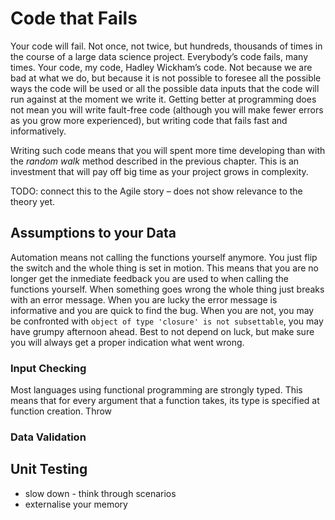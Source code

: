 # Code that Fails

Your code will fail. Not once, not twice, but hundreds, thousands of times in the course of a large data science project. Everybody's code fails, many times. Your code, my code, Hadley Wickham's code. Not because we are bad at what we do, but because it is not possible to foresee all the possible ways the code will be used or all the possible data inputs that the code will run against at the moment we write it. Getting better at programming does not mean you will write fault-free code (although you will make fewer errors as you grow more experienced), but writing code that fails fast and informatively. 

Writing such code means that you will spent more time developing than with the *random walk* method described in the previous chapter. This is an investment that will pay off big time as your project grows in complexity. 

TODO: connect this to the Agile story -- does not show relevance to the theory yet.

## Assumptions to your Data

Automation means not calling the functions yourself anymore. You just flip the switch and the whole thing is set in motion. This means that you are no longer get the inmediate feedback you are used to when calling the functions yourself. When something goes wrong the whole thing just breaks with an error message. When you are lucky the error message is informative and you are quick to find the bug. When you are not, you may be confronted with `object of type 'closure' is not subsettable`, you may have grumpy afternoon ahead. Best to not depend on luck, but make sure you will always get a proper indication what went wrong. 

### Input Checking

Most languages using functional programming are strongly typed. This means that for every argument that a function takes, its type is specified at function creation. Throw 

### Data Validation

## Unit Testing

* slow down - think through scenarios
* externalise your memory
